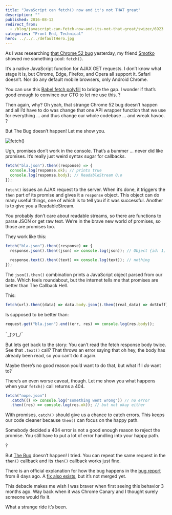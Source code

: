 ```yaml
---
title: "JavaScript can fetch() now and it's not THAT great"
description: ""
published: 2016-08-12
redirect_from:
  - /blog/javascript-can-fetch-now-and-its-not-that-great/swizec/6923
categories: "Front End, Technical"
hero: ../../../defaultHero.jpg
---
```


As I was researching [that Chrome 52 bug](https://swizec.com/blog/i-broke-ajax-in-chrome-52-%F0%9F%98%B1/swizec/6914) yesterday, my friend [Smotko](https://twitter.com/Smotko) showed me something cool: `fetch()`.

It’s a native JavaScript function for AJAX GET requests. I don’t know what stage it is, but Chrome, Edge, Firefox, and Opera all support it. Safari doesn’t. Nor do any default mobile browsers, only Android Chrome.

You can use this [Babel fetch polyfill](https://gist.github.com/Couto/b29676dd1ab8714a818f) to bridge the gap. I wonder if that’s good enough to convince our CTO to let me use this. ?

Then again, why? Oh yeah, that strange Chrome 52 bug doesn’t happen and all I’d have to do was change that one API wrapper function that we use for everything … and thus change our whole codebase … and wreak havoc. ?

But The Bug doesn’t happen! Let me show you.

![fetch()](https://swizec.com/blog/wp-content/uploads/2016/08/fetch.gif)

Ugh, promises don’t work in the console. That’s a bummer … never did like promises. It’s really just weird syntax sugar for callbacks.

```javascript
fetch("bla.json").then((response) => {
  console.log(response.ok); // prints true
  console.log(response.body); // ReadableStream O.o
});
```

`fetch()` issues an AJAX request to the server. When it’s done, it triggers the `then` part of its promise and gives it a `response` object. This object can do many useful things, one of which is to tell you if it was successful. Another is to give you a ReadableStream.

You probably don’t care about readable streams, so there are functions to parse JSON or get raw text. We’re in the brave new world of promises, so those are promises too.

They work like this:

```javascript
fetch("bla.json").then((response) => {
  response.json().then((json) => console.log(json)); // Object {id: 1, hai: "hello"}

  response.text().then((text) => console.log(text)); // nothing
});
```

The `json().then()` combination prints a JavaScript object parsed from our data. Which feels roundabout, but the internet tells me that promises are better than The Callback Hell.

This:

```javascript
fetch(url).then((data) => data.body.json().then((real_data) => doStuff));
```

Is supposed to be better than:

```javascript
request.get("bla.json").end((err, res) => console.log(res.body));
```

¯\_(ツ)\_/¯

But lets get back to the story: You can’t read the fetch response body twice. See that `.text()` call? That throws an error saying that oh hey, the body has already been read, so you can’t do it again.

Maybe there’s no good reason you’d want to do that, but what if I _do_ want to?

There’s an even worse caveat, though. Let me show you what happens when your `fetch()` call returns a 404.

```javascript
fetch("nope.json")
  .catch(() => console.log("something went wrong")) // no error
  .then((res) => console.log(res.ok)); // but not okay either
```

With promises, `catch()` should give us a chance to catch errors. This keeps our code cleaner because `then()` can focus on the happy path.

Somebody decided a 404 error is not a good enough reason to reject the promise. You still have to put a lot of error handling into your happy path.

?

But [The Bug](https://swizec.com/blog/i-broke-ajax-in-chrome-52-%F0%9F%98%B1/swizec/6914) doesn’t happen! I tried. You can repeat the same request in the `then()` callback and its `then()` callback works just fine.

There is an official explanation for how the bug happens in the [bug report](https://bugs.chromium.org/p/chromium/issues/detail?id=633696) from 8 days ago. A [fix also exists](https://codereview.chromium.org/2210473002/), but it’s not merged yet.

This debacle makes me wish I was braver when first seeing this behavior 3 months ago. Way back when it was Chrome Canary and I thought surely someone would fix it.

What a strange ride it’s been.

